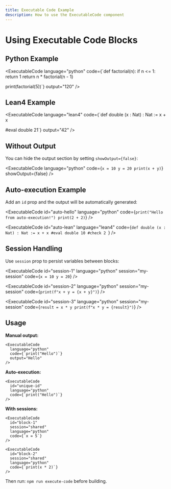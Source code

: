 ```yaml
---
title: Executable Code Example
description: How to use the ExecutableCode component
---
```



# Using Executable Code Blocks

## Python Example

<ExecutableCode
  language="python"
  code={`def factorial(n):
    if n <= 1:
        return 1
    return n * factorial(n - 1)

print(factorial(5))`}
  output="120"
/>

## Lean4 Example

<ExecutableCode
  language="lean4"
  code={`def double (x : Nat) : Nat := x + x

#eval double 21`}
  output="42"
/>

## Without Output

You can hide the output section by setting `showOutput={false}`:

<ExecutableCode
  language="python"
  code={`x = 10
y = 20
print(x + y)`}
  showOutput={false}
/>

## Auto-execution Example

Add an `id` prop and the output will be automatically generated:

<ExecutableCode
  id="auto-hello"
  language="python"
  code={`print("Hello from auto-execution!")
print(2 + 2)`}
/>

<ExecutableCode
  id="auto-lean"
  language="lean4"
  code={`def double (x : Nat) : Nat := x + x
  #eval double 10
  #check 2
`}
/>

## Session Handling

Use `session` prop to persist variables between blocks:

<ExecutableCode
  id="session-1"
  language="python"
  session="my-session"
  code={`x = 10
y = 20`}
/>

<ExecutableCode
  id="session-2"
  language="python"
  session="my-session"
  code={`print(f"x + y = {x + y}")`}
/>

<ExecutableCode
  id="session-3"
  language="python"
  session="my-session"
  code={`result = x * y
print(f"x * y = {result}")`}
/>

## Usage

**Manual output:**
```mdx
<ExecutableCode
  language="python"
  code={`print("Hello")`}
  output="Hello"
/>
```

**Auto-execution:**
```mdx
<ExecutableCode
  id="unique-id"
  language="python"
  code={`print("Hello")`}
/>
```

**With sessions:**
```mdx
<ExecutableCode
  id="block-1"
  session="shared"
  language="python"
  code={`x = 5`}
/>

<ExecutableCode
  id="block-2"
  session="shared"
  language="python"
  code={`print(x * 2)`}
/>
```

Then run: `npm run execute-code` before building.
